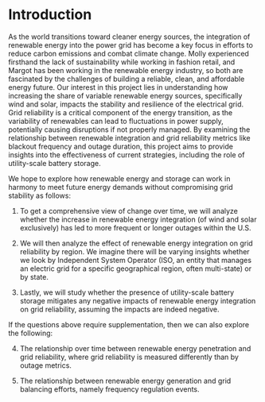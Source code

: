 # Introduction


As the world transitions toward cleaner energy sources, the integration of renewable energy into the power grid has become a key focus in efforts to reduce carbon emissions and combat climate change. Molly experienced firsthand the lack of sustainability while working in fashion retail, and Margot has been working in the renewable energy industry, so both are fascinated by the challenges of building a reliable, clean, and affordable energy future. Our interest in this project lies in understanding how increasing the share of variable renewable energy sources, specifically wind and solar, impacts the stability and resilience of the electrical grid. Grid reliability is a critical component of the energy transition, as the variability of renewables can lead to fluctuations in power supply, potentially causing disruptions if not properly managed. By examining the relationship between renewable integration and grid reliability metrics like blackout frequency and outage duration, this project aims to provide insights into the effectiveness of current strategies, including the role of utility-scale battery storage.


We hope to explore how renewable energy and storage can work in harmony to meet future energy demands without compromising grid stability as follows: 


1. To get a comprehensive view of change over time, we will analyze whether the increase in renewable energy integration (of wind and solar exclusively) has led to more frequent or longer outages within the U.S.
  
2. We will then analyze the effect of renewable energy integration on grid reliability by region. We imagine there will be varying insights whether we look by Independent System Operator (ISO, an entity that manages an electric grid for a specific geographical region, often multi-state) or by state.
  
3. Lastly, we will study whether the presence of utility-scale battery storage mitigates any negative impacts of renewable energy integration on grid reliability, assuming the impacts are indeed negative.


If the questions above require supplementation, then we can also explore the following: 


4. The relationship over time between renewable energy penetration and grid reliability, where grid reliability is measured differently than by outage metrics. 
  
5. The relationship between renewable energy generation and grid balancing efforts, namely frequency regulation events.
